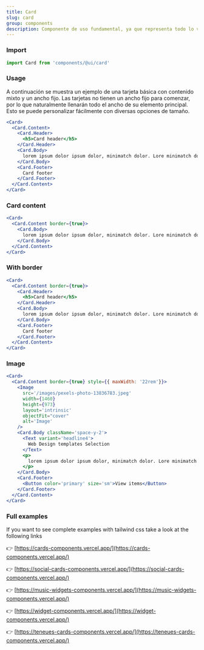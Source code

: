 ```yaml
---
title: Card
slug: card
group: components
description: Componente de uso fundamental, ya que representa todo lo visual del producto o la marca.
---
```


### Import

```js
import Card from 'components/@ui/card'
```

### Usage

A continuación se muestra un ejemplo de una tarjeta básica con contenido mixto y un ancho fijo. Las tarjetas no tienen un ancho fijo para comenzar, por lo que naturalmente llenarán todo el ancho de su elemento principal. Esto se puede personalizar fácilmente con diversas opciones de tamaño.

```jsx
<Card>
  <Card.Content>
    <Card.Header>
      <h5>Card header</h5>
    </Card.Header>
    <Card.Body>
      lorem ipsum dolor ipsum dolor, minimatch dolor. Lore minimatch dolor. Lore minimatchore
    </Card.Body>
    <Card.Footer>
      Card footer
    </Card.Footer>
  </Card.Content>
</Card>
```

### Card content

```jsx
<Card>
  <Card.Content border={true}>
    <Card.Body>
      lorem ipsum dolor ipsum dolor, minimatch dolor. Lore minimatch dolor. Lore minimatchore
    </Card.Body>
  </Card.Content>
</Card>
```

### With border

```jsx
<Card>
  <Card.Content border={true}>
    <Card.Header>
      <h5>Card header</h5>
    </Card.Header>
    <Card.Body>
      lorem ipsum dolor ipsum dolor, minimatch dolor. Lore minimatch dolor. Lore minimatchore
    </Card.Body>
    <Card.Footer>
      Card footer
    </Card.Footer>
  </Card.Content>
</Card>
```

### Image


```jsx
<Card>
  <Card.Content border={true} style={{ maxWidth: '22rem'}}>
    <Image 
      src='/images/pexels-photo-13836783.jpeg'
      width={1460}
      height={973}
      layout='intrinsic'
      objectFit="cover"
      alt='Image'
    />
    <Card.Body className='space-y-2'>
      <Text variant='headline4'>
        Web Design templates Selection
      </Text>
      <p>
        lorem ipsum dolor ipsum dolor, minimatch dolor. Lore minimatch dolor. Lore minimatchore
      </p>
    </Card.Body>
    <Card.Footer>
      <Button color='primary' size='sm'>View items</Button>
    </Card.Footer>
  </Card.Content>
</Card>
```

### Full examples

If you want to see complete examples with tailwind css take a look at the following links

👉 [https://cards-components.vercel.app/](https://cards-components.vercel.app/)

👉 [https://social-cards-components.vercel.app/](https://social-cards-components.vercel.app/)

👉 [https://music-widgets-components.vercel.app/](https://music-widgets-components.vercel.app/)

👉 [https://widget-components.vercel.app/](https://widget-components.vercel.app/)

👉 [https://teneues-cards-components.vercel.app/](https://teneues-cards-components.vercel.app/)

